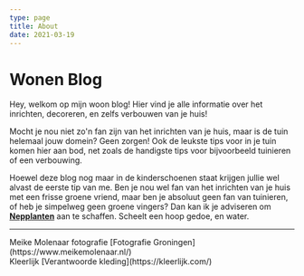 ```yaml
---
type: page
title: About
date: 2021-03-19
---
```


# Wonen Blog

Hey, welkom op mijn woon blog! Hier vind je alle informatie over het inrichten, decoreren, en zelfs verbouwen van je huis!


Mocht je nou niet zo'n fan zijn van het inrichten van je huis, maar is de tuin helemaal jouw domein? Geen zorgen! Ook de leukste tips voor in je tuin komen hier aan bod, net zoals de handigste tips voor bijvoorbeeld tuinieren of een verbouwing.

Hoewel deze blog nog maar in de kinderschoenen staat krijgen jullie wel alvast de eerste tip van me.
Ben je nou wel fan van het inrichten van je huis met een frisse groene vriend, maar ben je absoluut geen fan van tuinieren, of heb je simpelweg geen groene vingers?
Dan kan ik je adviseren om [**Nepplanten**](https://www.everplant.nl/nep-planten/)  aan te schaffen. Scheelt een hoop gedoe, en water. 

---

<div>
  Meike Molenaar fotografie [Fotografie Groningen](https://www.meikemolenaar.nl/)
  <br />
  Kleerlijk [Verantwoorde kleding](https://kleerlijk.com/)
  <br />
</div>
